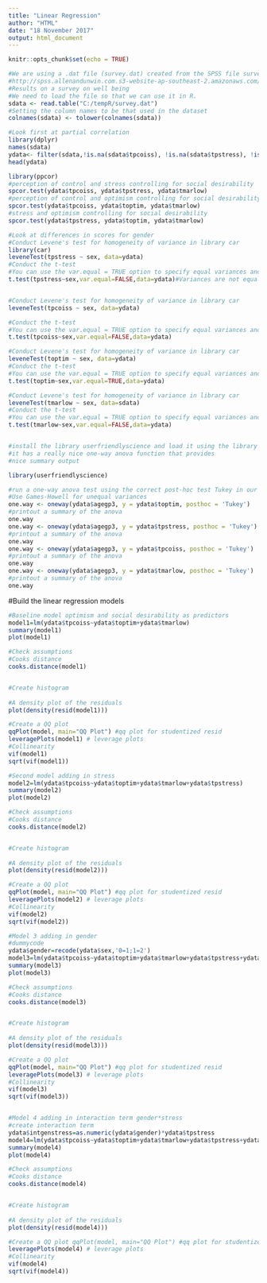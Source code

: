 ---
title: "Linear Regression"
author: "HTML"
date: "18 November 2017"
output: html_document
---

```{r setup, include=FALSE}
knitr::opts_chunk$set(echo = TRUE)
```



```{r}
#We are using a .dat file (survey.dat) created from the SPSS file survey.sav  taken from SPSS Survival Manual 6th Edition Julie Pallant
#http://spss.allenandunwin.com.s3-website-ap-southeast-2.amazonaws.com/data-files.html#.Wb0vvnWP-po
#Results on a survey on well being
#We need to load the file so that we can use it in R.
sdata <- read.table("C:/tempR/survey.dat")
#Setting the column names to be that used in the dataset
colnames(sdata) <- tolower(colnames(sdata))

#Look first at partial correlation
library(dplyr)
names(sdata)
ydata<- filter(sdata,!is.na(sdata$tpcoiss), !is.na(sdata$tpstress), !is.na(sdata$toptim),!is.na(sdata$tmarlow))
head(ydata)

library(ppcor)
#perception of control and stress controlling for social desirability
spcor.test(ydata$tpcoiss, ydata$tpstress, ydata$tmarlow)
#perception of control and optimism controlling for social desirability
spcor.test(ydata$tpcoiss, ydata$toptim, ydata$tmarlow)
#stress and optimism controlling for social desirability
spcor.test(ydata$tpstress, ydata$toptim, ydata$tmarlow)

#Look at differences in scores for gender
#Conduct Levene's test for homogeneity of variance in library car
library(car)
leveneTest(tpstress ~ sex, data=ydata)
#Conduct the t-test
#You can use the var.equal = TRUE option to specify equal variances and a pooled variance estimate
t.test(tpstress~sex,var.equal=FALSE,data=ydata)#Variances are not equal


#Conduct Levene's test for homogeneity of variance in library car
leveneTest(tpcoiss ~ sex, data=ydata)

#Conduct the t-test
#You can use the var.equal = TRUE option to specify equal variances and a pooled variance estimate
t.test(tpcoiss~sex,var.equal=FALSE,data=ydata)

#Conduct Levene's test for homogeneity of variance in library car
leveneTest(toptim ~ sex, data=ydata)
#Conduct the t-test
#You can use the var.equal = TRUE option to specify equal variances and a pooled variance estimate
t.test(toptim~sex,var.equal=TRUE,data=ydata)

#Conduct Levene's test for homogeneity of variance in library car
leveneTest(tmarlow ~ sex, data=sdata)
#Conduct the t-test
#You can use the var.equal = TRUE option to specify equal variances and a pooled variance estimate
t.test(tmarlow~sex,var.equal=FALSE,data=ydata)


#install the library userfriendlyscience and load it using the library command
#it has a really nice one-way anova function that provides
#nice summary output

library(userfriendlyscience) 

#run a one-way anova test using the correct post-hoc test Tukey in our case
#Use Games-Howell for unequal variances
one.way <- oneway(ydata$agegp3, y = ydata$toptim, posthoc = 'Tukey') 
#printout a summary of the anova 
one.way 
one.way <- oneway(ydata$agegp3, y = ydata$tpstress, posthoc = 'Tukey') 
#printout a summary of the anova 
one.way
one.way <- oneway(ydata$agegp3, y = ydata$tpcoiss, posthoc = 'Tukey') 
#printout a summary of the anova 
one.way
one.way <- oneway(ydata$agegp3, y = ydata$tmarlow, posthoc = 'Tukey') 
#printout a summary of the anova 
one.way
```

#Build the linear regression models
```{r}
#Baseline model optimism and social desirability as predictors
model1=lm(ydata$tpcoiss~ydata$toptim+ydata$tmarlow)
summary(model1)
plot(model1)

#Check assumptions
#Cooks distance
cooks.distance(model1)


#Create histogram
 
#A density plot of the residuals
plot(density(resid(model1))) 

#Create a QQ plot 
qqPlot(model, main="QQ Plot") #qq plot for studentized resid 
leveragePlots(model1) # leverage plots
#Collinearity
vif(model1)
sqrt(vif(model1)) 

#Second model adding in stress
model2=lm(ydata$tpcoiss~ydata$toptim+ydata$tmarlow+ydata$tpstress)
summary(model2)
plot(model2)

#Check assumptions
#Cooks distance
cooks.distance(model2)


#Create histogram
 
#A density plot of the residuals
plot(density(resid(model2))) 

#Create a QQ plot 
qqPlot(model, main="QQ Plot") #qq plot for studentized resid 
leveragePlots(model2) # leverage plots
#Collinearity
vif(model2)
sqrt(vif(model2)) 

#Model 3 adding in gender 
#dummycode
ydata$gender=recode(ydata$sex,'0=1;1=2')
model3=lm(ydata$tpcoiss~ydata$toptim+ydata$tmarlow+ydata$tpstress+ydata$gender)
summary(model3)
plot(model3)

#Check assumptions
#Cooks distance
cooks.distance(model3)


#Create histogram
 
#A density plot of the residuals
plot(density(resid(model3))) 

#Create a QQ plot 
qqPlot(model, main="QQ Plot") #qq plot for studentized resid 
leveragePlots(model3) # leverage plots
#Collinearity
vif(model3)
sqrt(vif(model3)) 


#Model 4 adding in interaction term gender*stress
#create interaction term
ydata$intgenstress=as.numeric(ydata$gender)*ydata$tpstress
model4=lm(ydata$tpcoiss~ydata$toptim+ydata$tmarlow+ydata$tpstress+ydata$gender+ydata$intgenstress)
summary(model4)
plot(model4)

#Check assumptions
#Cooks distance
cooks.distance(model4)


#Create histogram
 
#A density plot of the residuals
plot(density(resid(model4))) 

#Create a QQ plot qqPlot(model, main="QQ Plot") #qq plot for studentized resid 
leveragePlots(model4) # leverage plots
#Collinearity
vif(model4)
sqrt(vif(model4)) 

```


